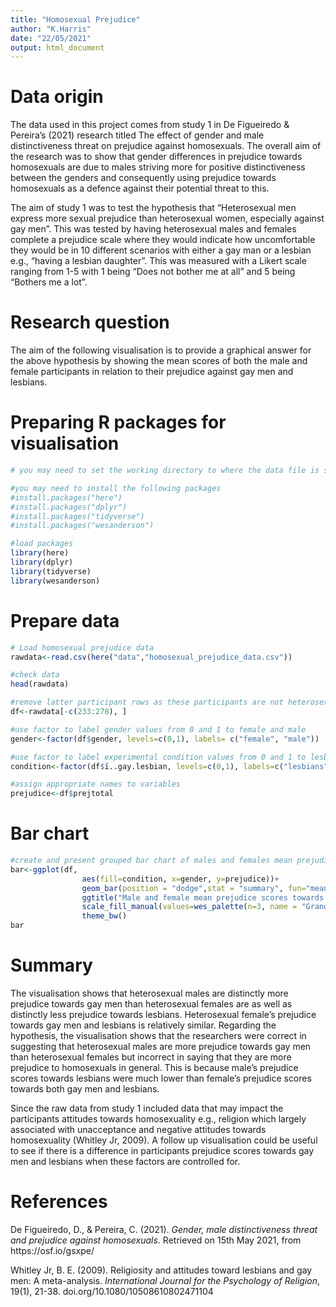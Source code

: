 ```yaml
---
title: "Homosexual Prejudice"
author: "K.Harris"
date: "22/05/2021"
output: html_document
---
```


# Data origin
The data used in this project comes from study 1 in De Figueiredo & Pereira’s (2021) research titled The effect of gender and male distinctiveness threat on prejudice against homosexuals. The overall aim of the research was to show that gender differences in prejudice towards homosexuals are due to males striving more for positive distinctiveness between the genders and consequently using prejudice towards homosexuals as a defence against their potential threat to this.

 The aim of study 1 was to test the hypothesis that “Heterosexual men express more sexual prejudice than heterosexual women, especially against gay men”. This was tested by having heterosexual males and females complete a prejudice scale where they would indicate how uncomfortable they would be in 10 different scenarios with either a gay man or a lesbian e.g., “having a lesbian daughter”. This was measured with a Likert scale ranging from 1-5 with 1 being “Does not bother me at all” and 5 being “Bothers me a lot”. 

# Research question
The aim of the following visualisation is to provide a graphical answer for the above hypothesis by showing the mean scores of both the male and female participants in relation to their prejudice against gay men and lesbians. 


# Preparing R packages for visualisation
```r
# you may need to set the working directory to where the data file is saved 
```

```r
#you may need to install the following packages
#install.packages("here")
#install.packages("dplyr")
#install.packages("tidyverse")
#install.packages("wesanderson")

#load packages
library(here)
library(dplyr)
library(tidyverse)
library(wesanderson)
```
# Prepare data
```r
# Load homosexual prejudice data
rawdata<-read.csv(here("data","homosexual_prejudice_data.csv"))

#check data
head(rawdata)

#remove latter participant rows as these participants are not heterosexual and create new data file
df<-rawdata[-c(233:278), ]

#use factor to label gender values from 0 and 1 to female and male
gender<-factor(df$gender, levels=c(0,1), labels= c("female", "male"))

#use factor to label experimental condition values from 0 and 1 to lesbians and gay men
condition<-factor(df$ï..gay.lesbian, levels=c(0,1), labels=c("lesbians", "gay men"))

#assign appropriate names to variables
prejudice<-df$prejtotal

```
# Bar chart
```r
#create and present grouped bar chart of males and females mean prejudice scores against gay men and lesbians
bar<-ggplot(df, 
                aes(fill=condition, x=gender, y=prejudice))+
                geom_bar(position = "dodge",stat = "summary", fun="mean", width=0.5)+
                ggtitle("Male and female mean prejudice scores towards gay men and lesbians")+
                scale_fill_manual(values=wes_palette(n=3, name = "GrandBudapest2"))+ 
                theme_bw()
bar

```





# Summary
The visualisation shows that heterosexual males are distinctly more prejudice towards gay men than heterosexual females are as well as distinctly less prejudice towards lesbians. Heterosexual female’s prejudice towards gay men and lesbians is relatively similar. Regarding the hypothesis, the visualisation shows that the researchers were correct in suggesting that heterosexual males are more prejudice towards gay men than heterosexual females but incorrect in saying that they are more prejudice to homosexuals in general. This is because male’s prejudice scores towards lesbians were much lower than female’s prejudice scores towards both gay men and lesbians. 

Since the raw data from study 1 included data that may impact the participants attitudes towards homosexuality e.g., religion which largely associated with unacceptance and negative attitudes towards homosexuality (Whitley Jr, 2009).  A follow up visualisation could be useful to see if there is a difference in participants prejudice scores towards gay men and lesbians when these factors are controlled for.

# References

De Figueiredo, D., & Pereira, C. (2021). *Gender, male distinctiveness threat and prejudice against homosexuals*. Retrieved on 15th May 2021, from https://osf.io/gsxpe/

 Whitley Jr, B. E. (2009). Religiosity and attitudes toward lesbians and gay men: A meta-analysis. *International Journal for the Psychology of Religion*, 19(1), 21-38. doi.org/10.1080/10508610802471104

